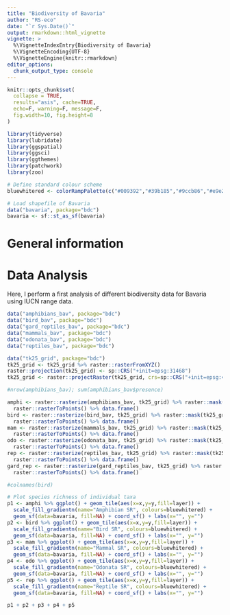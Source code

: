 ```yaml
---
title: "Biodiversity of Bavaria"
author: "RS-eco"
date: "`r Sys.Date()`"
output: rmarkdown::html_vignette
vignette: >
  %\VignetteIndexEntry{Biodiversity of Bavaria}
  %\VignetteEncoding{UTF-8}
  %\VignetteEngine{knitr::rmarkdown}
editor_options: 
  chunk_output_type: console
---
```


```r
knitr::opts_chunk$set(
  collapse = TRUE,
  results="asis", cache=TRUE,
  echo=F, warning=F, message=F,
  fig.width=10, fig.height=8
)
```

```r
library(tidyverse)
library(lubridate)
library(ggspatial)
library(ggsci)
library(ggthemes)
library(patchwork)
library(zoo)

# Define standard colour scheme
bluewhitered <- colorRampPalette(c("#009392","#39b185","#9ccb86","#e9e29c","#eeb479","#e88471","#cf597e"))(255)
```

```r
# Load shapefile of Bavaria
data("bavaria", package="bdc")
bavaria <- sf::st_as_sf(bavaria)
```

# General information

<!--An analysis of the Euro-Codex data for Europe can be found here: https://www.dkrz.de/projekte-und-partner/HLRE-Projekte/focus/regionale-klimaprojektionen-fuer-europa
-->

# Data Analysis

Here, I perform a first analysis of different biodiversity data for Bavaria using IUCN range data.

```r
data("amphibians_bav", package="bdc")
data("bird_bav", package="bdc")
data("gard_reptiles_bav", package="bdc")
data("mammals_bav", package="bdc")
data("odonata_bav", package="bdc")
data("reptiles_bav", package="bdc")

data("tk25_grid", package="bdc")
tk25_grid <- tk25_grid %>% raster::rasterFromXYZ()
raster::projection(tk25_grid) <- sp::CRS("+init=epsg:31468")
tk25_grid <- raster::projectRaster(tk25_grid, crs=sp::CRS("+init=epsg:4326"))

#nrow(amphibians_bav); sum(amphibians_bav$presence)

amphi <- raster::rasterize(amphibians_bav, tk25_grid) %>% raster::mask(tk25_grid) %>% 
  raster::rasterToPoints() %>% data.frame()
bird <- raster::rasterize(bird_bav, tk25_grid) %>% raster::mask(tk25_grid) %>% 
  raster::rasterToPoints() %>% data.frame()
mam <- raster::rasterize(mammals_bav, tk25_grid) %>% raster::mask(tk25_grid) %>% 
  raster::rasterToPoints() %>% data.frame()
odo <- raster::rasterize(odonata_bav, tk25_grid) %>% raster::mask(tk25_grid) %>% 
  raster::rasterToPoints() %>% data.frame()
rep <- raster::rasterize(reptiles_bav, tk25_grid) %>% raster::mask(tk25_grid) %>% 
  raster::rasterToPoints() %>% data.frame()
gard_rep <- raster::rasterize(gard_reptiles_bav, tk25_grid) %>% raster::mask(tk25_grid) %>% 
  raster::rasterToPoints() %>% data.frame()

#colnames(bird)

# Plot species richness of individual taxa
p1 <- amphi %>% ggplot() + geom_tile(aes(x=x,y=y,fill=layer)) + 
  scale_fill_gradientn(name="Amphibian SR", colours=bluewhitered) + 
  geom_sf(data=bavaria, fill=NA) + coord_sf() + labs(x="", y="")
p2 <- bird %>% ggplot() + geom_tile(aes(x=x,y=y,fill=layer)) + 
  scale_fill_gradientn(name="Bird SR", colours=bluewhitered) + 
  geom_sf(data=bavaria, fill=NA) + coord_sf() + labs(x="", y="")
p3 <- mam %>% ggplot() + geom_tile(aes(x=x,y=y,fill=layer)) + 
  scale_fill_gradientn(name="Mammal SR", colours=bluewhitered) + 
  geom_sf(data=bavaria, fill=NA) + coord_sf() + labs(x="", y="")
p4 <- odo %>% ggplot() + geom_tile(aes(x=x,y=y,fill=layer)) + 
  scale_fill_gradientn(name="Odonata SR", colours=bluewhitered) + 
  geom_sf(data=bavaria, fill=NA) + coord_sf() + labs(x="", y="")
p5 <- rep %>% ggplot() + geom_tile(aes(x=x,y=y,fill=layer)) + 
  scale_fill_gradientn(name="Reptile SR", colours=bluewhitered) + 
  geom_sf(data=bavaria, fill=NA) + coord_sf() + labs(x="", y="")

p1 + p2 + p3 + p4 + p5
```
